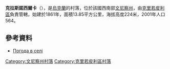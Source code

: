 {{coord|48|20|18|N|28|49|58|E|scale:30000|display=title}}

'''克拉斯諾西爾卡'''（{{lang-uk|Красносілка}}），是[[烏克蘭|烏克蘭]]的村落，位於該國西南部[[文尼察州|文尼察州]]，由[[克里若皮利區|克里若皮利區]]負責管轄，始建於1861年，面積13.85平方公里，海拔高度224米，2001年人口564。

==參考資料==
* [http://weather.in.ua/ua/vinnickaja/12152 Погода в селі ] {{Wayback|url=http://weather.in.ua/ua/vinnickaja/12152 |date=20181013014304 }}

[[Category:文尼察州村落|Category:文尼察州村落]]
[[Category:克里若皮利區村落|Category:克里若皮利區村落]]


{{Vinnytsia-geo-stub}}
